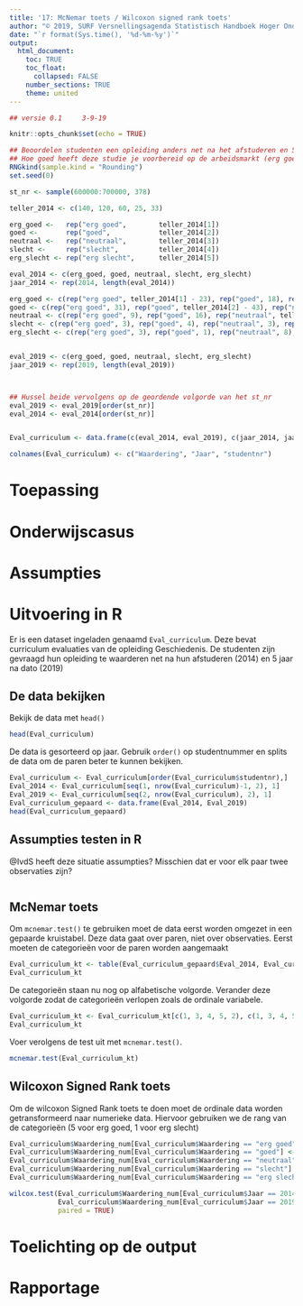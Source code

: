 ```yaml
---
title: '17: McNemar toets / Wilcoxon signed rank toets'
author: "© 2019, SURF Versnellingsagenda Statistisch Handboek Hoger Onderwijs"
date: "`r format(Sys.time(), '%d-%m-%y')`"
output: 
  html_document:
    toc: TRUE
    toc_float:
      collapsed: FALSE
    number_sections: TRUE
    theme: united
---
```


<style>
  .col2 {
    columns: 2 200px;
    -webkit-columns: 2 200px;
    -moz-columns: 2 200px;
  }
</style>

``` r
## versie 0.1     3-9-19
```

```r
knitr::opts_chunk$set(echo = TRUE)
```


```r
## Beoordelen studenten een opleiding anders net na het afstuderen en 5 jaar na dato? Studenten worden gevraagd antwoord te geven op de vraag: 
## Hoe goed heeft deze studie je voorbereid op de arbeidsmarkt (erg goed, goed, neutraal, slecht, erg slecht)
RNGkind(sample.kind = "Rounding")
set.seed(0)

st_nr <- sample(600000:700000, 378)

teller_2014 <- c(140, 120, 60, 25, 33)

erg_goed <-   rep("erg goed",        teller_2014[1])
goed <-       rep("goed",            teller_2014[2])
neutraal <-   rep("neutraal",        teller_2014[3])
slecht <-     rep("slecht",          teller_2014[4])
erg_slecht <- rep("erg slecht",      teller_2014[5])

eval_2014 <- c(erg_goed, goed, neutraal, slecht, erg_slecht)
jaar_2014 <- rep(2014, length(eval_2014))

erg_goed <- c(rep("erg goed", teller_2014[1] - 23), rep("goed", 18), rep("neutraal", 3), rep("slecht", 1), rep("erg slecht", 1))
goed <- c(rep("erg goed", 31), rep("goed", teller_2014[2] - 43), rep("neutraal", 6), rep("slecht", 4), rep("erg slecht", 2))
neutraal <- c(rep("erg goed", 9), rep("goed", 16), rep("neutraal", teller_2014[3]-28), rep("slecht", 2), rep("erg slecht", 1))
slecht <- c(rep("erg goed", 3), rep("goed", 4), rep("neutraal", 3), rep("slecht", teller_2014[4]-11), rep("erg slecht", 1))
erg_slecht <- c(rep("erg goed", 3), rep("goed", 1), rep("neutraal", 8), rep("slecht", 3), rep("erg slecht", teller_2014[5]-15))


eval_2019 <- c(erg_goed, goed, neutraal, slecht, erg_slecht)
jaar_2019 <- rep(2019, length(eval_2019))



## Hussel beide vervolgens op de geordende volgorde van het st_nr
eval_2019 <- eval_2019[order(st_nr)]
eval_2014 <- eval_2014[order(st_nr)]


Eval_curriculum <- data.frame(c(eval_2014, eval_2019), c(jaar_2014, jaar_2019), c(st_nr, st_nr))

colnames(Eval_curriculum) <- c("Waardering", "Jaar", "studentnr")


```

# Toepassing

# Onderwijscasus

# Assumpties

# Uitvoering in R
Er is een dataset ingeladen genaamd `Eval_curriculum`. Deze bevat curriculum evaluaties van de opleiding Geschiedenis. De studenten zijn gevraagd hun opleiding te waarderen net na hun afstuderen (2014) en 5 jaar na dato (2019)

## De data bekijken
Bekijk de data met `head()`
```r
head(Eval_curriculum)
```

De data is gesorteerd op jaar. Gebruik `order()` op studentnummer en splits de data om de paren beter te kunnen bekijken.
```r
Eval_curriculum <- Eval_curriculum[order(Eval_curriculum$studentnr),]
Eval_2014 <- Eval_curriculum[seq(1, nrow(Eval_curriculum)-1, 2), 1]
Eval_2019 <- Eval_curriculum[seq(2, nrow(Eval_curriculum), 2), 1]
Eval_curriculum_gepaard <- data.frame(Eval_2014, Eval_2019)
head(Eval_curriculum_gepaard)
```



## Assumpties testen in R
@IvdS heeft deze situatie assumpties? Misschien dat er voor elk paar twee observaties zijn?
```r

```



## McNemar toets
Om `mcnemar.test()` te gebruiken moet de data eerst worden omgezet in een gepaarde kruistabel. Deze data gaat over paren, niet over observaties. Eerst moeten de categorieën voor de paren worden aangemaakt
```r
Eval_curriculum_kt <- table(Eval_curriculum_gepaard$Eval_2014, Eval_curriculum_gepaard$Eval_2019)
Eval_curriculum_kt
```

De categorieën staan nu nog op alfabetische volgorde. Verander deze volgorde zodat de categorieën verlopen zoals de ordinale variabele.
```r
Eval_curriculum_kt <- Eval_curriculum_kt[c(1, 3, 4, 5, 2), c(1, 3, 4, 5, 2)]
Eval_curriculum_kt
```

Voer verolgens de test uit met `mcnemar.test()`.
```r
mcnemar.test(Eval_curriculum_kt)
```

## Wilcoxon Signed Rank toets
Om de wilcoxon Signed Rank toets te doen moet de ordinale data worden getransformeerd naar numerieke data. Hiervoor gebruiken we de rang van de categorieën (5 voor erg goed, 1 voor erg slecht)
```r
Eval_curriculum$Waardering_num[Eval_curriculum$Waardering == "erg goed"] <- 5
Eval_curriculum$Waardering_num[Eval_curriculum$Waardering == "goed"] <- 4
Eval_curriculum$Waardering_num[Eval_curriculum$Waardering == "neutraal"] <- 3
Eval_curriculum$Waardering_num[Eval_curriculum$Waardering == "slecht"] <- 2
Eval_curriculum$Waardering_num[Eval_curriculum$Waardering == "erg slecht"] <- 1

wilcox.test(Eval_curriculum$Waardering_num[Eval_curriculum$Jaar == 2014],
            Eval_curriculum$Waardering_num[Eval_curriculum$Jaar == 2019],
            paired = TRUE)
```



# Toelichting op de output

# Rapportage